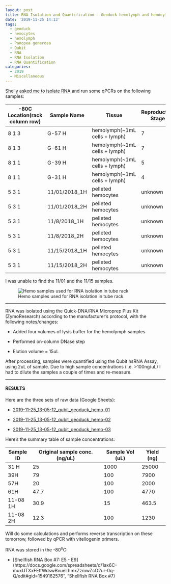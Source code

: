 ```yaml
---
layout: post
title: RNA Isolation and Quantification - Geoduck hemolymph and hemocyte samples
date: '2019-11-25 14:13'
tags:
  - geoduck
  - hemocytes
  - hemolymph
  - Panopea generosa
  - Qubit
  - RNA
  - RNA Isolation
  - RNA Quantification
categories:
  - 2019
  - Miscellaneous
---
```

[Shelly asked me to isolate RNA](https://github.com/RobertsLab/resources/issues/763) and run some qPCRs on the following samples:


| -80C Location(rack column row) | Sample Name   | Tissue                        | Reproductive Stage | Sex     |
|--------------------------------|---------------|-------------------------------|--------------------|---------|
| 8 1 3                          | G-57 H        | hemolymph(~1mL cells + lymph) | 7                  | F       |
| 8 1 3                          | G-61 H        | hemolymph(~1mL cells + lymph) | 7                  | F       |
| 8 1 1                          | G-39 H        | hemolymph(~1mL cells + lymph) | 5                  | F       |
| 8 1 1                          | G-31 H        | hemolymph(~1mL cells + lymph) | 4                  | F       |
| 5 3 1                          | 11/01/2018_1H | pelleted hemocytes            | unknown            | unknown |
| 5 3 1                          | 11/01/2018_2H | pelleted hemocytes            | unknown            | unknown |
| 5 3 1                          | 11/8/2018_1H  | pelleted hemocytes            | unknown            | unknown |
| 5 3 1                          | 11/8/2018_2H  | pelleted hemocytes            | unknown            | unknown |
| 5 3 1                          | 11/15/2018_1H | pelleted hemocytes            | unknown            | unknown |
| 5 3 1                          | 11/15/2018_2H | pelleted hemocytes            | unknown            | unknown |


I was unable to find the 11/01 and the 11/15 samples.

![Hemo samples used for RNA isolation in tube rack](https://github.com/RobertsLab/sams-notebook/blob/master/images/20191125_samples_geo_hemo.jpg?raw=true)

---

RNA was isolated using the Quick-DNA/RNA Microprep Plus Kit (ZymoResearch) according to the manufacturer's protocol, with the following notes/changes:

- Added four volumes of lysis buffer for the hemolymph samples

- Performed on-column DNase step

- Elution volume = 15uL

After processing, samples were quantified using the Qubit hsRNA Assay, using 2uL of sample. Due to high sample concentrations (i.e. >100ng/uL) I had to dilute the samples a couple of times and re-measure.



---

#### RESULTS

Here are the three sets of raw data (Google Sheets):

- [2019-11-25_13-05-12_qubit_geoduck_hemo-01](https://docs.google.com/spreadsheets/d/1CzQ5K2uvKq6FUdW5_zVsAKkBOLqS7exz6gznEpJCd8o/edit?usp=sharing)

- [2019-11-25_13-05-12_qubit_geoduck_hemo-02](https://docs.google.com/spreadsheets/d/1xmLya8a2Jy8zusVEgZr9O3Kg2k65s4Je9hvBb85AJcI/edit?usp=sharing)

- [2019-11-25_13-05-12_qubit_geoduck_hemo-03](https://docs.google.com/spreadsheets/d/1ec_pCFu-LSu8lVYjB5bSkoIpypvN-70ruT0ZGsMXIbg/edit?usp=sharing)


Here's the summary table of sample concentrations:

| Sample ID | Original sample conc. (ng/uL) | Sample Vol (uL) | Yield (ng) |
|-----------|-------------------------------|-----------------|------------|
| 31 H      | 25                            | 1000            | 25000      |
| 39H       | 79                            | 100             | 7900       |
| 57H       | 20                            | 100             | 2000       |
| 61H       | 47.7                          | 100             | 4770       |
| 11-08 1H  | 30.9                          | 15              | 463.5      |
| 11-08 2H  | 12.3                          | 100             | 1230       |


Will do some calculations and performs reverse transcription on these tomorrow, followed by qPCR with vitellogenin primers.

RNA was stored in the -80<sup>o</sup>C:

- [Shellfish RNA Box #7: E5 - E9](https://docs.google.com/spreadsheets/d/1ax6C-muxUTXxFEtfWdswBvueLhmxZzmwZcO2ur-0q-Q/edit#gid=1549162576", "Shellfish RNA Box #7)
